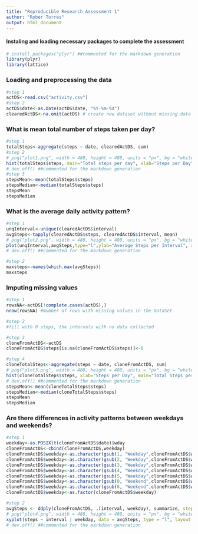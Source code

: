 ```yaml
---
title: "Reproducible Research Assessment 1"
author: "Rober Torres"
output: html_document
---
```


#### Instaling and loading necessary packages to complete the assessment 
```r
# install.packages("plyr") ##commented for the markdown generation
library(plyr)
library(lattice)
```

### Loading and preprocessing the data

```r
#step 1
actDS<-read.csv("activity.csv")
#step 2
actDS$date<-as.Date(actDS$date, "%Y-%m-%d")
clearedActDS<-na.omit(actDS) # create new dataset without missing data
```
### What is mean total number of steps taken per day?
```r
#step 1
totalSteps<-aggregate(steps ~ date, clearedActDS, sum)
#step 2
# png("plot1.png", width = 480, height = 480, units = "px", bg = "white") ##commented for the markdown generation
hist(totalSteps$steps, main="Total steps per day", xlab="Steps per Day")
# dev.off() ##commented for the markdown generation
#step 3
stepsMean<-mean(totalSteps$steps)
stepsMedian<-median(totalSteps$steps)
stepsMean 
stepsMedian 
```

### What is the average daily activity pattern?
```r
#step 1
unqInterval<-unique(clearedActDS$interval)
avgSteps<-tapply(clearedActDS$steps, clearedActDS$interval, mean)
# png("plot2.png", width = 480, height = 480, units = "px", bg = "white") ##commented for the markdown generation
plot(unqInterval,avgSteps,type="l",ylab="Average Steps per Interval", xlab="Interval", main="Average Daily Activity")
# dev.off() ##commented for the markdown generation

#step 2
maxsteps<-names(which.max(avgSteps))
maxsteps
```

### Imputing missing values
```r
#step 1
rowsNA<-actDS[!complete.cases(actDS),]
nrow(rowsNA) #Number of rows with missing values in the DataSet

#step 2
#fill with 0 steps, the intervals with no data collected

#step 3
cloneFromActDS<-actDS
cloneFromActDS$steps[is.na(cloneFromActDS$steps)]<-0 

#step 4
cloneTotalSteps<-aggregate(steps ~ date, cloneFromActDS, sum)
# png("plot3.png", width = 480, height = 480, units = "px", bg = "white") ##commented for the markdown generation
hist(cloneTotalSteps$steps, xlab="Steps per Day", main="Total Steps per Day")
# dev.off() ##commented for the markdown generation
stepsMean<-mean(cloneTotalSteps$steps)
stepsMedian<-median(cloneTotalSteps$steps)
stepsMean 
stepsMedian

```

### Are there differences in activity patterns between weekdays and weekends?
```r
#step 1
weekday<-as.POSIXlt(cloneFromActDS$date)$wday
cloneFromActDS<-cbind(cloneFromActDS,weekday)
cloneFromActDS$weekday<-as.character(gsub(1, "Weekday",cloneFromActDS$weekday))
cloneFromActDS$weekday<-as.character(gsub(2, "Weekday",cloneFromActDS$weekday))
cloneFromActDS$weekday<-as.character(gsub(3, "Weekday",cloneFromActDS$weekday))
cloneFromActDS$weekday<-as.character(gsub(4, "Weekday",cloneFromActDS$weekday))
cloneFromActDS$weekday<-as.character(gsub(5, "Weekday",cloneFromActDS$weekday))
cloneFromActDS$weekday<-as.character(gsub(0, "Weekend",cloneFromActDS$weekday))
cloneFromActDS$weekday<-as.character(gsub(6, "Weekend",cloneFromActDS$weekday))
cloneFromActDS$weekday<-as.factor(cloneFromActDS$weekday)

#step 2
avgSteps <- ddply(cloneFromActDS, .(interval, weekday), summarize, steps = mean(steps))
# png("plot4.png", width = 480, height = 480, units = "px", bg = "white") ##commented for the markdown generation
xyplot(steps ~ interval | weekday, data = avgSteps, type = "l", layout = c(1, 2), xlab = "Interval", ylab = "Avg Steps", main = "Average steps per day")
# dev.off() ##commented for the markdown generation

```

